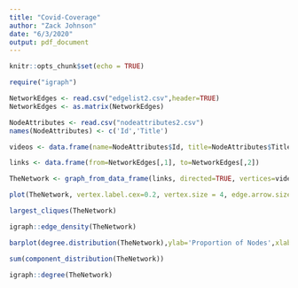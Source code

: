 ```yaml
---
title: "Covid-Coverage"
author: "Zack Johnson"
date: "6/3/2020"
output: pdf_document
---
```


```r
knitr::opts_chunk$set(echo = TRUE)
```


``` r
require("igraph")
```

``` r
NetworkEdges <- read.csv("edgelist2.csv",header=TRUE)
NetworkEdges <- as.matrix(NetworkEdges)

NodeAttributes <- read.csv("nodeattributes2.csv")
names(NodeAttributes) <- c('Id','Title')

videos <- data.frame(name=NodeAttributes$Id, title=NodeAttributes$Title)

links <- data.frame(from=NetworkEdges[,1], to=NetworkEdges[,2])

TheNetwork <- graph_from_data_frame(links, directed=TRUE, vertices=videos)

plot(TheNetwork, vertex.label.cex=0.2, vertex.size = 4, edge.arrow.size=0.1)
```


```r
largest_cliques(TheNetwork)
```

``` r
igraph::edge_density(TheNetwork)
```

``` r
barplot(degree.distribution(TheNetwork),ylab='Proportion of Nodes',xlab='Degree (0 through 18)')
```


``` r
sum(component_distribution(TheNetwork))
```

``` r

igraph::degree(TheNetwork)


```










































